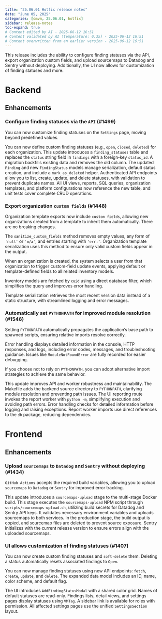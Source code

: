 ```yaml
---
title: "25.06.01 Hotfix release notes"
date: "June 05, 2025"
categories: [cmvm, 25.06.01, hotfix]
sidebar: release-notes
toc-expand: true
# Content edited by AI - 2025-06-12 16:51
# Content validated by AI (temperature: 0.35) - 2025-06-12 16:51
# Content overwritten from an earlier version - 2025-06-12 16:51
---
```


This release includes the ability to configure finding statuses via the API, export organization custom fields, and upload sourcemaps to Datadog and Sentry without deploying. Additionally, the UI now allows for customization of finding statuses and more.

<!-- WARNING: Summary may not mention an enhancement PR -->

# Backend
<!--- Tag: [cmvm/25.06.01](https://github.com/validmind/backend/releases/tag/cmvm/25.06.01) --->
<!--- Compare API call: gh api repos/validmind/backend/compare/dff41c635ccf1fc06e135076d086978769c8ce33...dff41c635ccf1fc06e135076d086978769c8ce33 --->

## Enhancements


<!--- PR #1499: https://github.com/validmind/backend/pull/1499 --->
<!--- Labels: enhancement, highlight --->
### Configure finding statuses via the `API` (#1499)

You can now customize finding statuses on the `Settings` page, moving beyond predefined values.

You can now define custom finding statuses (e.g., `open`, `closed`, `deleted`) for each organization. This update introduces a `finding_statuses` table and replaces the `status` string field in `findings` with a foreign-key `status_id`. A migration backfills existing data and removes the old column. The updated `Finding` and new `FindingStatus` models manage serialization, default status creation, and include a `mark_as_deleted` helper. Authenticated API endpoints allow you to list, create, update, and delete statuses, with validation to prevent duplicate names. All UI views, reports, SQL queries, organization templates, and platform configurations now reference the new table, and unit tests cover complete CRUD operations.


<!--- PR #1448: https://github.com/validmind/backend/pull/1448 --->
<!--- Labels: enhancement, python --->
### Export organization `custom fields` (#1448)

Organization template exports now include `custom fields`, allowing new organizations created from a template to inherit them automatically. There are no breaking changes.

The `sanitize_custom_fields` method removes empty values, any form of `'null'` or `'n/a'`, and entries starting with `'err:'`. Organization template serialization uses this method to ensure only valid custom fields appear in the output.

When an organization is created, the system selects a user from that organization to trigger custom-field update events, applying default or template-defined fields to all related inventory models.

Inventory models are fetched by `cuid` using a direct database filter, which simplifies the query and improves error handling.

Template serialization retrieves the most recent version data instead of a static structure, with streamlined logging and error messages.

<!-- ### Changes with no label -->


<!--- PR #1546: https://github.com/validmind/backend/pull/1546 --->
<!--- Labels: none --->
### Automatically set `PYTHONPATH` for improved module resolution (#1546)

Setting `PYTHONPATH` automatically propagates the application’s base path to spawned scripts, ensuring relative imports resolve correctly.

Error handling displays detailed information in the console, HTTP responses, and logs, including error codes, messages, and troubleshooting guidance. Issues like `ModuleNotFoundError` are fully recorded for easier debugging.

If you choose not to rely on `PYTHONPATH`, you can adopt alternative import strategies to achieve the same behavior.

This update improves API and worker robustness and maintainability. The Makefile adds the backend source directory to `PYTHONPATH`, clarifying module resolution and preventing path issues. The UI reporting route invokes the report worker with `python -m`, simplifying execution and avoiding path errors. Error handling checks for detailed information before logging and raising exceptions. Report worker imports use direct references to the `db` package, reducing dependencies.


# Frontend
<!--- Tag: [cmvm/25.06.01](https://github.com/validmind/frontend/releases/tag/cmvm/25.06.01) --->
<!--- Compare API call: gh api repos/validmind/frontend/compare/b8bf52856a0baecb990b075bd2eeeadc89dcc0dc...b8bf52856a0baecb990b075bd2eeeadc89dcc0dc --->

## Enhancements


<!--- PR #1434: https://github.com/validmind/frontend/pull/1434 --->
<!--- Labels: enhancement --->
### Upload `sourcemaps` to `Datadog` and `Sentry` without deploying (#1434)

`GitHub Actions` accepts the required build variables, allowing you to upload `sourcemaps` to `Datadog` or `Sentry` for improved error tracking.

This update introduces a `sourcemaps-upload` stage to the multi-stage Docker build. This stage executes the `sourcemaps-upload` NPM script through `scripts/sourcemaps-upload.sh`, utilizing build secrets for Datadog and Sentry API keys. It validates necessary environment variables and uploads sourcemaps to both services. In the production stage, the build output is copied, and sourcemap files are deleted to prevent source exposure. Sentry initializes with the current release version to ensure errors align with the uploaded sourcemaps.


<!--- PR #1407: https://github.com/validmind/frontend/pull/1407 --->
<!--- Labels: enhancement --->
### UI allows customization of finding statuses (#1407)

You can now create custom finding statuses and `soft-delete` them. Deleting a status automatically resets associated findings to `Open`.

You can now manage finding statuses using new API endpoints: `fetch`, `create`, `update`, and `delete`. The expanded data model includes an ID, name, color scheme, and default flag.

The UI introduces `AddFindingStatusModal` with a shared color grid. Names of default statuses are read-only. Findings lists, detail views, and settings pages display statuses using `VMTag`. A sidebar link is available for roles with permission. All affected settings pages use the unified `SettingsSection` layout.


<!--- # Agents --->
<!--- Tag cmvm/25.06.01 not found in agents repository --->
<!-- No tag found in this repository -->

<!--- # Installation --->
<!--- Tag cmvm/25.06.01 not found in installation repository --->
<!-- No tag found in this repository -->

<!--- # Documentation --->
<!--- Tag cmvm/25.06.01 not found in documentation repository --->
<!-- No tag found in this repository -->

<!--- # Validmind-library --->
<!--- Tag cmvm/25.06.01 not found in validmind-library repository --->
<!-- No tag found in this repository -->
